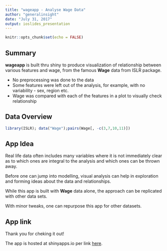 ---
title: "wageapp - Analyse Wage Data"
author: "generalinsight"
date: "July 31, 2017"
output: ioslides_presentation
---

```{r setup, include=FALSE}
knitr::opts_chunk$set(echo = FALSE)
```

## Summary

**wageapp** is built thru shiny to produce visualization of relationship between various features and wage, from the famous **Wage** data from ISLR package. 

- No preprocessing was done to the data
- Some features were left out of the analysis, for example, with no variability - sex, region etc.
- Wage was compared with each of the features in a plot to visually check relationship


## Data Overview

```{r, echo = TRUE, cache=TRUE}
library(ISLR); data("Wage");pairs(Wage[, -c(3,7,10,11)])
```

## App Idea

Real life data often includes many variables where it is not immediately clear as to which ones are integral to the analysis and which ones can be thrown away.

Before one can jump into modelling, visual analysis can help in exploration and forming ideas about the data and relationships.

While this app is built with **Wage** data alone, the approach can be replicated with other data sets. 

With minor tweaks, one can repurpose this app for other datasets.

## App link

Thank you for cheking it out! 

The app is hosted at shinyapps.io per link [here](https://generalinsight.shinyapps.io/wageapp/).
